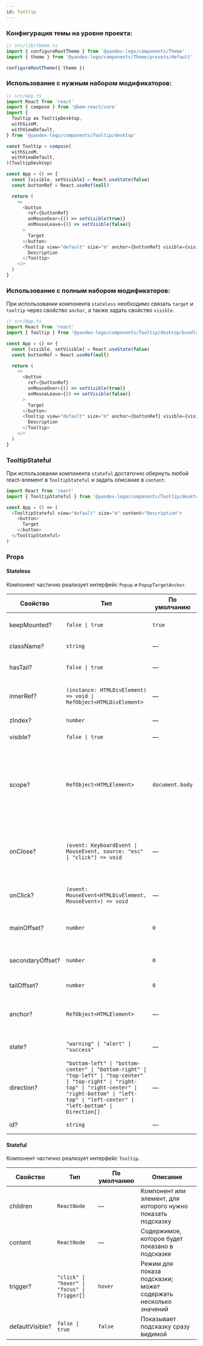 ```yaml
---
id: Tooltip
---
```


### Конфигурация темы на уровне проекта:

```ts
// src/lib/theme.ts
import { configureRootTheme } from '@yandex-lego/components/Theme'
import { theme } from '@yandex-lego/components/Theme/presets/default'

configureRootTheme({ theme })
```

### Использование с нужным набором модификаторов:

```ts
// src/App.ts
import React from 'react'
import { compose } from '@bem-react/core'
import {
  Tooltip as TooltipDesktop,
  withSizeM,
  withViewDefault,
} from '@yandex-lego/components/Tooltip/desktop'

const Tooltip = compose(
  withSizeM,
  withViewDefault,
)(TooltipDesktop)

const App = () => {
  const [visible, setVisible] = React.useState(false)
  const buttonRef = React.useRef(null)

  return (
    <>
      <button
        ref={buttonRef}
        onMouseOver={() => setVisible(true)}
        onMouseLeave={() => setVisible(false)}
      >
        Target
      </button>
      <Tooltip view="default" size="m" anchor={buttonRef} visible={visible}>
        Description
      </Tooltip>
    </>
  )
}
```

### Использование с полным набором модификаторов:

При использовании компонента `stateless` необходимо связать `target` и `tooltip` через свойство `anchor`, а также задать свойство `visible`.

```ts
// src/App.ts
import React from 'react'
import { Tooltip } from '@yandex-lego/components/Tooltip/desktop/bundle'

const App = () => {
  const [visible, setVisible] = React.useState(false)
  const buttonRef = React.useRef(null)

  return (
    <>
      <button
        ref={buttonRef}
        onMouseOver={() => setVisible(true)}
        onMouseLeave={() => setVisible(false)}
      >
        Target
      </button>
      <Tooltip view="default" size="m" anchor={buttonRef} visible={visible}>
        Description
      </Tooltip>
    </>
  )
}
```

### TooltipStateful

При использовании компонента `stateful` достаточно обернуть любой react-элемент в `TooltipStateful` и задать описание в `content`.

```ts
import React from 'react'
import { TooltipStateful } from '@yandex-lego/components/Tooltip/desktop/bundle'

const App = () => (
  <TooltipStateful view="default" size="m" content="Description">
    <button>
      Target
    </button>
  </TooltipStateful>
)
```

### Props

#### Stateless

Компонент частично реализует интерфейс `Popup` и `PopupTargetAnchor`.

<!-- props:start -->
| Свойство         | Тип                                                                                                                                                                                                                 | По умолчанию    | Описание                                                                                                                              |
| ---------------- | ------------------------------------------------------------------------------------------------------------------------------------------------------------------------------------------------------------------- | --------------- | ------------------------------------------------------------------------------------------------------------------------------------- |
| keepMounted?     | `false \| true`                                                                                                                                                                                                     | `true`          | Сохраняет контейнер в DOM после создания                                                                                              |
| className?       | `string`                                                                                                                                                                                                            | —               | Дополнительный класс                                                                                                                  |
| hasTail?         | `false \| true`                                                                                                                                                                                                     | —               | Включает/отключает хвостик у попапа                                                                                                   |
| innerRef?        | `(instance: HTMLDivElement) => void \| RefObject<HTMLDivElement>`                                                                                                                                                   | —               | Ссылка на корневой DOM-элемент компонента                                                                                             |
| zIndex?          | `number`                                                                                                                                                                                                            | —               | Задает слой `z-index`                                                                                                                 |
| visible?         | `false \| true`                                                                                                                                                                                                     | —               | Делает попап видимым                                                                                                                  |
| scope?           | `RefObject<HTMLElement>`                                                                                                                                                                                            | `document.body` | Ссылка на DOM-элемент, в котором размещается попап; важно, чтобы контейнер имел `position: relative` для корректного позиционирования |
| onClose?         | `(event: KeyboardEvent \| MouseEvent, source: "esc" \| "click") => void`                                                                                                                                            | —               | Обработчик, вызывающийся после нажатия на клавишу Esc либо мышкой на область вне контейнера                                           |
| onClick?         | `(event: MouseEvent<HTMLDivElement, MouseEvent>) => void`                                                                                                                                                           | —               | Обработчик, вызываемый при срабатывании события click                                                                                 |
| mainOffset?      | `number`                                                                                                                                                                                                            | `0`             | Отступ попапа относительно основного направления                                                                                      |
| secondaryOffset? | `number`                                                                                                                                                                                                            | `0`             | Отступ попапа относительно второстепенного направления                                                                                |
| tailOffset?      | `number`                                                                                                                                                                                                            | `0`             | Отступ хвостика от края попапа                                                                                                        |
| anchor?          | `RefObject<HTMLElement>`                                                                                                                                                                                            | —               | Элемент, относительно которого позиционируется попап                                                                                  |
| state?           | `"warning" \| "alert" \| "success"`                                                                                                                                                                                 | —               | Визуальное состояние подсказки                                                                                                        |
| direction?       | `"bottom-left" \| "bottom-center" \| "bottom-right" \| "top-left" \| "top-center" \| "top-right" \| "right-top" \| "right-center" \| "right-bottom" \| "left-top" \| "left-center" \| "left-bottom" \| Direction[]` | —               | Направление для раскрытия подсказки                                                                                                   |
| id?              | `string`                                                                                                                                                                                                            | —               | Уникальный id подсказки                                                                                                               |
<!-- props:end -->

#### Stateful

Компонент частично реализует интерфейс `Tooltip`.

| Свойство        | Тип                                          | По умолчанию | Описание                                                        |
| --------------- | -------------------------------------------- | ------------ | --------------------------------------------------------------  |
| children        | `ReactNode`                                  | —            | Компонент или элемент, для которого нужно показать подсказку    |
| content         | `ReactNode`                                  | —            | Содержимое, которое будет показано в подсказке                  |
| trigger?        | `"click" \| "hover" \| "focus" \| Trigger[]` | `hover`      | Режим для показа подсказки; может содержать несколько значений  |
| defaultVisible? | `false \| true`                              | `false`      | Показывает подсказку сразу видимой                              |
